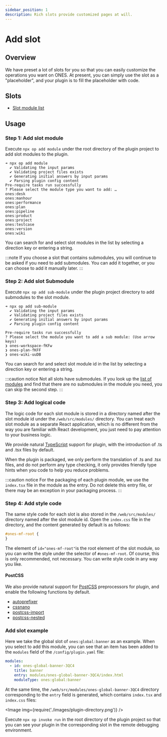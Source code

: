 ```yaml
---
sidebar_position: 1
description: Rich slots provide customized pages at will.
---
```



# Add slot

## Overview

We have preset a lot of slots for you so that you can easily customize the operations you want on ONES. At present, you can simply use the slot as a "placeholder", and your plugin is to fill the placeholder with code.

## Slots

- [Slot module list](../../abilities/slot/slot.md)

## Usage

### Step 1: Add slot module

Execute `npx op add module` under the root directory of the plugin project to add slot modules to the plugin.

```
➜ npx op add module
  ✔ Validating the input params
  ✔ Validating project files exists
  ✔ Generating initial answers by input params
  ✔ Parsing plugin config content
Pre-require tasks run successfully
? Please select the module type you want to add: …
ones:desk
ones:manhour
ones:performance
ones:plan
ones:pipeline
ones:product
ones:project
ones:testcase
ones:version
ones:wiki
```

You can search for and select slot modules in the list by selecting a direction key or entering a string.

:::note
If you choose a slot that contains submodules, you will continue to be asked if you need to add submodules. You can add it together, or you can choose to add it manually later.
:::

### Step 2: Add slot Submodule

Execute `npx op add sub-module` under the plugin project directory to add submodules to the slot module.

```
➜ npx op add sub-module
  ✔ Validating the input params
  ✔ Validating project files exists
  ✔ Generating initial answers by input params
  ✔ Parsing plugin config content

Pre-require tasks run successfully
? Please select the module you want to add a sub module: (Use arrow keys)
❯ ones-workspace-fKFw
❯ ones-plan-fKFF
❯ ones-wiki-uuDB
```

You can search for and select slot module id in the list by selecting a direction key or entering a string.

:::caution notice
Not all slots have submodules. If you look up the [list of modules](../../abilities/slot/slot.md) and find that there are no submodules in the module you need, you can skip the second step.
:::

### Step 3: Add logical code

The logic code for each slot module is stored in a directory named after the slot module id under the `/web/src/modules/` directory. You can treat each slot module as a separate React application, which is no different from the way you are familiar with React development, you just need to pay attention to your business logic.

We provide natural [TypeScript](https://www.typescriptlang.org/zh/) support for plugin, with the introduction of .ts and .tsx files by default.

When the plugin is packaged, we only perform the translation of .ts and .tsx files, and do not perform any type checking, it only provides friendly type hints when you code to help you reduce problems.

:::caution notice
For the packaging of each plugin module, we use the `index.tsx` file in the module as the entry. Do not delete this entry file, or there may be an exception in your packaging process.
:::

### Step 4: Add style code

The same style code for each slot is also stored in the `/web/src/modules/` directory named after the slot module id. Open the `index.css` file in the directory, and the content generated by default is as follows:

```css title="index.css"
#ones-mf-root {
}
```

The element of `id="ones-mf-root"`is the root element of the slot module, so you can write the style under the selector of `#ones-mf-root`. Of course, this is only recommended, not necessary. You can write style code in any way you like.

#### PostCSS

We also provide natural support for [PostCSS](https://postcss.org/) preprocessors for plugin, and enable the following functions by default.

- [autoprefixer](https://github.com/postcss/autoprefixer)
- [cssnano](https://cssnano.co/)
- [postcss-import](https://github.com/postcss/postcss-import)
- [postcss-nested](https://github.com/postcss/postcss-nested)

### Add slot example

Here we take the global slot of `ones:global:banner` as an example. When you select to add this module, you can see that an item has been added to the `modules` field of the `/config/plugin.yaml` file:

```yaml title="/config/plugin.yaml"
modules:
  - id: ones-global-banner-3QC4
    title: banner
    entry: modules/ones-global-banner-3QC4/index.html
    moduleType: ones:global:banner
```

At the same time, the `/web/src/modules/ones-global-banner-3QC4` directory corresponding to the `entry` field is generated, which contains `index.tsx` and `index.css` files:

<Image img={require('./images/plugin-directory.png')} />

Execute `npx op invoke run` in the root directory of the plugin project so that you can see your plugin in the corresponding slot in the remote debugging environment.
